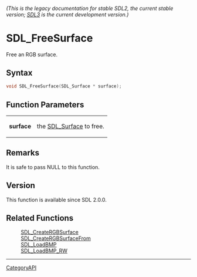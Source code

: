 ====== (This is the legacy documentation for stable SDL2, the current stable version; [https://wiki.libsdl.org/SDL3/ SDL3] is the current development version.) ======
= SDL_FreeSurface =

Free an RGB surface.

== Syntax ==

<syntaxhighlight lang='c'>
void SDL_FreeSurface(SDL_Surface * surface);
</syntaxhighlight>

== Function Parameters ==

{|
|'''surface'''
|the [[SDL_Surface]] to free.
|}

== Remarks ==

It is safe to pass NULL to this function.

== Version ==

This function is available since SDL 2.0.0.

== Related Functions ==

:[[SDL_CreateRGBSurface]]
:[[SDL_CreateRGBSurfaceFrom]]
:[[SDL_LoadBMP]]
:[[SDL_LoadBMP_RW]]

----
[[CategoryAPI]]



